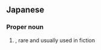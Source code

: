 ==Japanese==
{{ja-kanjitab|神|無}}

===Proper noun===
{{ja-pos|proper|かんな}}

# {{given name|female|lang=ja|sort=かんな}}, rare and usually used in fiction